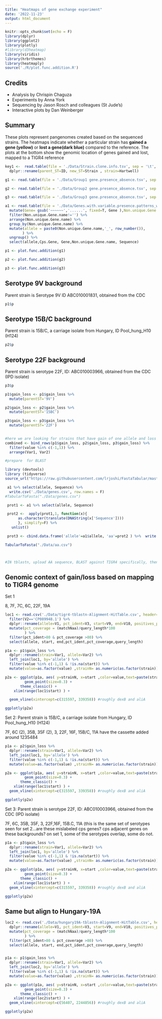 ```yaml
---
title: "Heatmaps of gene exchange experiment"
date: '2022-11-23'
output: html_document
---
```


```r
knitr::opts_chunk$set(echo = F)
library(dplyr)
library(ggplot2)
library(plotly)
#library(d3heatmap)
library(viridis)
library(hrbrthemes)
library(heatmaply)
source('./R/plot.func.addition.R')

```

## Credits

-   Analysis by Chrispin Chaguza
-   Experiments by Anna York
-   Sequencing by Jason Rosch and colleagues (St Jude's)
-   Interactive plots by Dan Weinberger

## Summary

These plots represent pangenomes created based on the sequenced strains. The heatmaps indicate whether a particular strain has **gained a gene (yellow)** or **lost a gene(dark blue)** compared to the reference. The plots at the bottom show the genomic location of genes gained and lost, mapped to a TIGR4 reference

```r
key1 <-  read.table(file = './Data/Strain.clone.info.tsv', sep = '\t', header = TRUE) %>% 
  dplyr::rename(parent_ST=ID, new_ST=Strain , strain=Hartwell)

g1 <- read.table(file = './Data/Group1 gene.presence_absence.tsv', sep = '\t', header = TRUE)

g2 <- read.table(file = './Data/Group2 gene.presence_absence.tsv', sep = '\t', header = TRUE)

g3 <- read.table(file = './Data/Group3 gene.presence_absence.tsv', sep = '\t', header = TRUE)

a1 <- read.table(file = './Data/Genes.with.variable.presence.patterns_with_annotations.tsv', sep = '\t', header = TRUE) %>%
  mutate(Gene= gsub('~~~~~~','......', fixed=T, Gene ),Non.unique.Gene.name = gsub(';','',Non.unique.Gene.name,fixed=T)) %>%
  filter(Non.unique.Gene.name!='') %>%
  arrange(Non.unique.Gene.name) %>%
  group_by(Non.unique.Gene.name) %>%
  mutate(allele = paste0(Non.unique.Gene.name,'_', row_number()),
        ) %>%
  ungroup() %>%
  select(allele,Cps.Gene, Gene,Non.unique.Gene.name, Sequence)

p1 <- plot.func.addition(g1)

p2 <- plot.func.addition(g2)

p3 <- plot.func.addition(g3)


```

## Serotype 9V background

Parent strain is Serotype 9V ID ABC010001831, obtained from the CDC

```r
p1$p
```

## Serotype 15B/C background

Parent strain is 15B/C, a carriage isolate from Hungary, ID Pool_hung_H10 (H124)

```r
p2$p
```

## Serotype 22F background

Parent strain is serotype 22F, ID: ABC010003966, obtained from the CDC (IPD isolate)

```r
p3$p
```

```r
p1$gain_loss <- p1$gain_loss %>%
  mutate(parentST='9V')

p2$gain_loss <- p2$gain_loss %>%
  mutate(parentST='15BC')

p3$gain_loss <- p3$gain_loss %>%
  mutate(parentST='22F')
  

#here we are looking for strains that have gain of one allele and loss of another..see 15B.C #3; gpsB_1
combined <- bind_rows(p1$gain_loss, p2$gain_loss, p3$gain_loss) %>%
  filter(value %in% c(-1,1)) %>%
  arrange(Var1, Var2)
```

```r
#prepare  for BLAST

library (devtools)
library (tidyverse)
source_url("https://raw.githubusercontent.com/lrjoshi/FastaTabular/master/fasta_and_tabular.R")

 a1 %>% select(allele, Sequence) %>%
  write.csv('./Data/genes.csv', row.names = F)
#TabularToFasta("./Data/genes.csv")

 prot1 <- a1 %>% select(allele, Sequence)

 prot2 <-  apply(prot1,1, function(x){
      as.character(translate(DNAString(x['Sequence'])))
      }, simplify=F) %>%
   unlist()

 prot3 <- cbind.data.frame('allele'=a1$allele, 'aa'=prot2 ) %>%  write.csv('./Data/aa.csv', row.names = F)

TabularToFasta("./Data/aa.csv")



#IN tblastn, upload AA sequence, BLAST against TIGR4 specifically, then 'download all' as hit table csv. note use tblastn NOT blastn
```

## Genomic context of gain/loss based on mapping to TIGR4 genome

Set 1

8, 7F, 7C, 6C, 22F, 19A
```r
loc1 <- read.csv('./Data/tigr4-tblastn-Alignment-HitTable.csv', header=F) %>%
  filter(V2=='CP089948.1') %>%
  dplyr::rename(allele=V1, pct_ident=V3, start=V9, end=V10, positives_pct=V13, matchNaa=V4, query_length =V8) %>%
  mutate(pct_coverage = (matchNaa)/query_length*100
         ) %>%
  filter(pct_ident>80 & pct_coverage >80) %>%
  select(allele, start, end,pct_ident,pct_coverage,query_length)

p1a <- p1$gain_loss %>%
  dplyr::rename(strain=Var1, allele=Var2) %>%
  left_join(loc1, by='allele') %>%
  filter(value %in% c(-1,1) & !is.na(start)) %>%
  mutate(value=as.factor(value) ,strainN= as.numeric(as.factor(strain))+rnorm(n(), 0, 0.05) )

p2a <- ggplot(p1a, aes( y=strainN, x=start ,color=value,text=paste(strain,allele), alpha=0.5 )) +
         geom_point(size=0.3) +
       theme_classic() +
    xlim(range(loc1$start) ) +

  geom_vline(xintercept=c(315597, 339358)) #roughly dexB and aliA

ggplotly(p2a)
```

Set 2: Parent strain is 15B/C, a carriage isolate from Hungary, ID Pool_hung_H10 (H124)


7F, 6C (2), 35B, 35F (2), 3, 22F, 16F, 15B/C, 11A have the cassette added around 1235484
```r

p1a <- p2$gain_loss %>%
  dplyr::rename(strain=Var1, allele=Var2) %>%
  left_join(loc1, by='allele') %>%
  filter(value %in% c(-1,1) & !is.na(start)) %>%
  mutate(value=as.factor(value) ,strainN= as.numeric(as.factor(strain))+rnorm(n(), 0, 0.05) )

p2a <- ggplot(p1a, aes( y=strainN, x=start ,color=value,text=paste(strain,allele), alpha=0.5 )) +
         geom_point(size=0.3) +
       theme_classic() +
    xlim(range(loc1$start) ) +
  geom_vline(xintercept=c(315597, 339358)) #roughly dexB and aliA

ggplotly(p2a)
```

Set 3: Parent strain is serotype 22F, ID: ABC010003966, obtained from the CDC (IPD isolate)

7F, 6C, 35B, 35F, 3, 22F,16F, 15B.C, 11A (this is the same set of serotypes seen for set 2...are these mislabeled cps genes? cps adjacent genes on these backgrounds? on set 1, some of the serotypes overlap, some do not.
```r

p1a <- p3$gain_loss %>%
  dplyr::rename(strain=Var1, allele=Var2) %>%
  left_join(loc1, by='allele') %>%
  filter(value %in% c(-1,1) & !is.na(start)) %>%
  mutate(value=as.factor(value) ,strainN= as.numeric(as.factor(strain))+rnorm(n(), 0, 0.05) )

p2a <- ggplot(p1a, aes( y=strainN, x=start ,color=value,text=paste(strain,allele), alpha=0.5 )) +
         geom_point(size=0.3) +
       theme_classic() +
    xlim(range(loc1$start) ) +
  geom_vline(xintercept=c(315597, 339358)) #roughly dexB and aliA

ggplotly(p2a)
```


## Same but align to Hungary-19A

```r
loc2 <- read.csv('./Data/hungary19A-tblastn-Alignment-HitTable.csv', header=F) %>%
  dplyr::rename(allele=V1, pct_ident=V3, start=V9, end=V10, positives_pct=V13, matchNaa=V4, query_length =V8) %>%
  mutate(pct_coverage = (matchNaa)/query_length*100
         ) %>%
  filter(pct_ident>80 & pct_coverage >80) %>%
  select(allele, start, end,pct_ident,pct_coverage,query_length)


p1a <- p1$gain_loss %>%
  dplyr::rename(strain=Var1, allele=Var2) %>%
  left_join(loc2, by='allele') %>%
  filter(value %in% c(-1,1) & !is.na(start)) %>%
  mutate(value=as.factor(value) ,strainN= as.numeric(as.factor(strain))+rnorm(n(), 0, 0.05) )

p2a <- ggplot(p1a, aes( y=strainN, x=start ,color=value,text=paste(strain,allele), alpha=0.5 )) +
         geom_point(size=0.3) +
       theme_classic() +
    xlim(range(loc2$start) ) +
  geom_vline(xintercept=c(56407, 2244856)) #roughly dexB and aliA

ggplotly(p2a)
```


